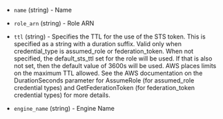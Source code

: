 <!-- Code generated from the comments of the VaultAWSEngineOptions struct in builder/common/access_config.go; DO NOT EDIT MANUALLY -->

- `name` (string) - Name

- `role_arn` (string) - Role ARN

- `ttl` (string) - Specifies the TTL for the use of the STS token. This
  is specified as a string with a duration suffix. Valid only when
  credential_type is assumed_role or federation_token. When not
  specified, the default_sts_ttl set for the role will be used. If that
  is also not set, then the default value of 3600s will be used. AWS
  places limits on the maximum TTL allowed. See the AWS documentation on
  the DurationSeconds parameter for AssumeRole (for assumed_role
  credential types) and GetFederationToken (for federation_token
  credential types) for more details.

- `engine_name` (string) - Engine Name

<!-- End of code generated from the comments of the VaultAWSEngineOptions struct in builder/common/access_config.go; -->
